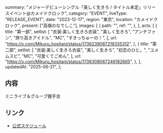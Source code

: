   summary:
    "メジャーデビューシングル「美しく生きろ / タイトル未定」リリースイベント@カメイドクロック",
  category: "EVENT",
  liveType: "RELEASE_EVENT",
  date: "2023-12-17",
  region: "東京",
  location: "カメイドクロック",
  present: ["高嶺のなでしこ"],
  images: [
    {
      path: "",
      ref: "",
    },
  ],
  acts: [
    {
      title: "第一部",
      setlist: [
        "衣装:美しく生きろ衣装",
        "美しく生きろ",
        "アンチファン",
        "誇り高きアイドル",
        "MC",
        "すきっちゅーの！",
      ],
      url: "https://x.com/Mikuru_hositani/status/1736239087219335312",
    },
    {
      title: "第二部",
      setlist: [
        "衣装:美しく生きろ衣装",
        "美しく生きろ",
        "初恋のひと。",
        "ユメムスビ",
        "MC",
        "可愛くてごめん",
      ],
      url: "https://x.com/Mikuru_hositani/status/1736308067246182665",
    },
  ],
  updatedAt: "2025-06-21",
};

## 内容

ミニライブ＆グループ握手会

## リンク

- [公式スケジュール](https://takanenonadeshiko.jp/?p=1587)

